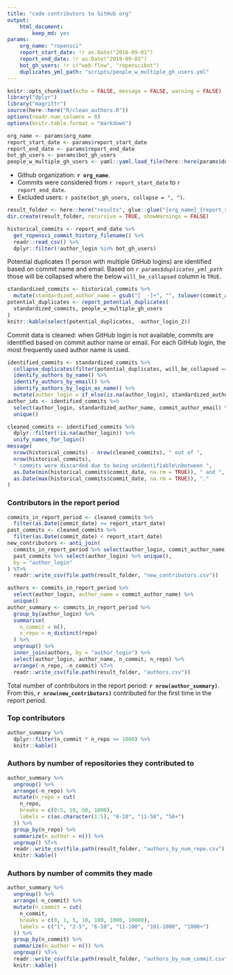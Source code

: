 ```yaml
---
title: "code contributors to GitHub org"
output: 
    html_document:
        keep_md: yes
params:
    org_name: "ropensci"
    report_start_date: !r as.Date("2018-09-01")
    report_end_date: !r as.Date("2019-09-01")
    bot_gh_users: !r c("web-flow", "ropenscibot")
    duplicates_yml_path: "scripts/people_w_multiple_gh_users.yml"
---
```


```r
knitr::opts_chunk$set(echo = FALSE, message = FALSE, warning = FALSE)
library("dplyr")
library("magrittr")
source(here::here("R/clean_authors.R"))
options(readr.num_columns = 0)
options(knitr.table.format = "markdown")
```

```r
org_name <- params$org_name
report_start_date <- params$report_start_date
report_end_date <- params$report_end_date
bot_gh_users <- params$bot_gh_users
people_w_multiple_gh_users <- yaml::yaml.load_file(here::here(params$duplicates_yml_path))
```

- Github organization: **`r org_name`**.
- Commits were considered from `r report_start_date` to `r report_end_date`.
- Excluded users: `r paste(bot_gh_users, collapse = ", ")`.

```r
result_folder <- here::here("results", glue::glue("{org_name}_{report_start_date}_{report_end_date}"))
dir.create(result_folder, recursive = TRUE, showWarnings = FALSE)
```

```r
historical_commits <- report_end_date %>% 
  get_ropensci_commit_history_filename() %>%
  readr::read_csv() %>%
  dplyr::filter(!author_login %in% bot_gh_users)
```

Potential duplicates (1 person with multiple GitHub logins) are identified based on commit name and email. Based on *`r params$duplicates_yml_path`* those will be collapsed where the below `will_be_collapsed` column is `TRUE`.

```r
standardized_commits <- historical_commits %>% 
  mutate(standardized_author_name = gsub("[ _-]+", "", tolower(commit_author_name)))
potential_duplicates <- report_potential_duplicates(
  standardized_commits, people_w_multiple_gh_users
)
knitr::kable(select(potential_duplicates, -author_login_2))
```

Commit data is cleaned: when GitHub login is not available, commits are identified based on commit author name or email. For each GitHub login, the most frequently used author name is used.

```r
identified_commits <- standardized_commits %>% 
  collapse_duplicates(filter(potential_duplicates, will_be_collapsed == TRUE)) %>%
  identify_authors_by_name() %>% 
  identify_authors_by_email() %>% 
  identify_authors_by_login_as_name() %>% 
  mutate(author_login = if_else(is.na(author_login), standardized_author_name, author_login))
author_ids <- identified_commits %>% 
  select(author_login, standardized_author_name, commit_author_email) %>% 
  unique()
```

```r
cleaned_commits <- identified_commits %>%
  dplyr::filter(!is.na(author_login)) %>% 
  unify_names_for_login()
message(
  nrow(historical_commits) - nrow(cleaned_commits), " out of ",
  nrow(historical_commits),
  " commits were discarded due to being unidentifiable\nbetween ",
  as.Date(min(historical_commits$commit_date, na.rm = TRUE)), " and ",
  as.Date(max(historical_commits$commit_date, na.rm = TRUE)), "."
)
```

### Contributors in the report period

```r
commits_in_report_period <- cleaned_commits %>% 
  filter(as.Date(commit_date) >= report_start_date)
past_commits <- cleaned_commits %>% 
  filter(as.Date(commit_date) < report_start_date)
new_contributors <- anti_join(
  commits_in_report_period %>% select(author_login, commit_author_name) %>% unique(),
  past_commits %>% select(author_login) %>% unique(),
  by = "author_login"
) %T>% 
  readr::write_csv(file.path(result_folder, "new_contributors.csv"))
```

```r
authors <- commits_in_report_period %>% 
  select(author_login, author_name = commit_author_name) %>% 
  unique()
author_summary <- commits_in_report_period %>%
  group_by(author_login) %>%
  summarise(
    n_commit = n(),
    n_repo = n_distinct(repo)
  ) %>%
  ungroup() %>%
  inner_join(authors, by = "author_login") %>%
  select(author_login, author_name, n_commit, n_repo) %>% 
  arrange(-n_repo, -n_commit) %T>%
  readr::write_csv(file.path(result_folder, "authors.csv"))
```

Total number of contributors in the report period: **`r nrow(author_summary)`**. From this, **`r nrow(new_contributors)`** contributed for the first time in the report period.

### Top contributors

```r
author_summary %>%
  dplyr::filter(n_commit * n_repo >= 1000) %>%
  knitr::kable()
```


### Authors by number of repositories they contributed to

```r
author_summary %>%
  ungroup() %>%
  arrange(-n_repo) %>%
  mutate(n_repo = cut(
    n_repo,
    breaks = c(0:5, 10, 50, 1000),
    labels = c(as.character(1:5), "6-10", "11-50", "50+")
  )) %>%
  group_by(n_repo) %>%
  summarize(n_author = n()) %>%
  ungroup() %T>%
  readr::write_csv(file.path(result_folder, "authors_by_num_repo.csv")) %>%
  knitr::kable()
```

### Authors by number of commits they made

```r
author_summary %>%
  ungroup() %>%
  arrange(-n_commit) %>%
  mutate(n_commit = cut(
    n_commit,
    breaks = c(0, 1, 5, 10, 100, 1000, 10000),
    labels = c("1", "2-5", "6-10", "11-100", "101-1000", "1000+")
  )) %>%
  group_by(n_commit) %>%
  summarize(n_author = n()) %>%
  ungroup() %T>%
  readr::write_csv(file.path(result_folder, "authors_by_num_commit.csv")) %>%
  knitr::kable()
```

